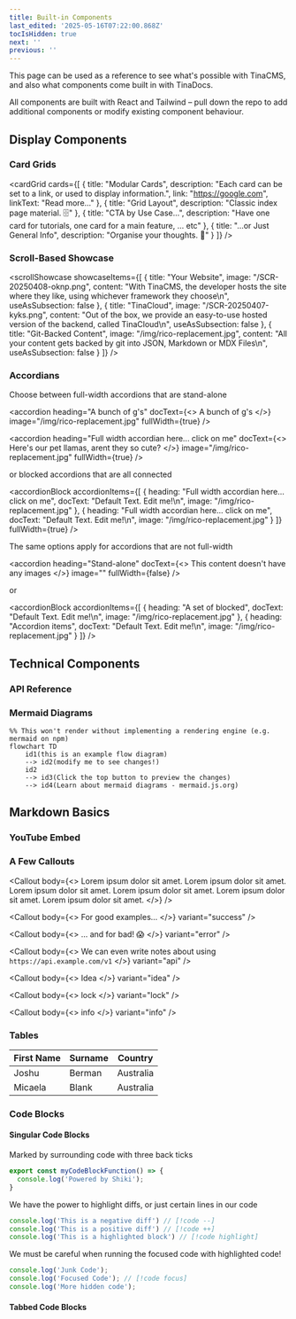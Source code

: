 ```yaml
---
title: Built-in Components
last_edited: '2025-05-16T07:22:00.868Z'
tocIsHidden: true
next: ''
previous: ''
---
```


This page can be used as a reference to see what's possible with TinaCMS, and also what components come built in with TinaDocs.

All components are built with React and Tailwind – pull down the repo to add additional components or modify existing component behaviour.

## Display Components

### Card Grids

<cardGrid
  cards={[
    {
      title: "Modular Cards",
      description:
        "Each card can be set to a link, or used to display information.",
      link: "https://google.com",
      linkText: "Read more..."
    },
    { title: "Grid Layout", description: "Classic index page material. 🗄️" },
    {
      title: "CTA by Use Case...",
      description:
        "Have one card for tutorials, one card for a main feature, ... etc"
    },
    {
      title: "...or Just General Info",
      description: "Organise your thoughts. 🧠"
    }
  ]}
/>

### Scroll-Based Showcase

<scrollShowcase
  showcaseItems={[
    {
      title: "Your Website",
      image: "/SCR-20250408-oknp.png",
      content:
        "With TinaCMS, the developer hosts the site where they like, using whichever framework they choose\n",
      useAsSubsection: false
    },
    {
      title: "TinaCloud",
      image: "/SCR-20250407-kyks.png",
      content:
        "Out of the box, we provide an easy-to-use hosted version of the backend, called TinaCloud\n",
      useAsSubsection: false
    },
    {
      title: "Git-Backed Content",
      image: "/img/rico-replacement.jpg",
      content:
        "All your content gets backed by git into JSON, Markdown or MDX Files\n",
      useAsSubsection: false
    }
  ]}
/>

### Accordians

Choose between full-width accordions that are stand-alone

<accordion
  heading="A bunch of g's"
  docText={<>
    A bunch of g's
  </>}
  image="/img/rico-replacement.jpg"
  fullWidth={true}
/>

<accordion
  heading="Full width accordian here... click on me"
  docText={<>
    Here's our pet llamas, arent they so cute?
  </>}
  image="/img/rico-replacement.jpg"
  fullWidth={true}
/>

or blocked accordions that are all connected

<accordionBlock
  accordionItems={[
    {
      heading: "Full width accordian here... click on me",
      docText: "Default Text. Edit me!\n",
      image: "/img/rico-replacement.jpg"
    },
    {
      heading: "Full width accordian here... click on me",
      docText: "Default Text. Edit me!\n",
      image: "/img/rico-replacement.jpg"
    }
  ]}
  fullWidth={true}
/>

The same options apply for accordions that are not full-width

<accordion
  heading="Stand-alone"
  docText={<>
    This content doesn't have any images
  </>}
  image=""
  fullWidth={false}
/>

or

<accordionBlock
  accordionItems={[
    {
      heading: "A set of blocked",
      docText: "Default Text. Edit me!\n",
      image: "/img/rico-replacement.jpg"
    },
    {
      heading: "Accordion items",
      docText: "Default Text. Edit me!\n",
      image: "/img/rico-replacement.jpg"
    }
  ]}
/>

## Technical Components

### API Reference

### Mermaid Diagrams

```mermaid
%% This won't render without implementing a rendering engine (e.g. mermaid on npm)
flowchart TD
    id1(this is an example flow diagram) 
    --> id2(modify me to see changes!)
    id2 
    --> id3(Click the top button to preview the changes)
    --> id4(Learn about mermaid diagrams - mermaid.js.org)
```

## Markdown Basics

### YouTube Embed

<youtube embedSrc="https://www.youtube.com/embed/CsCQS7HIBv0?si=os9ona92O2VMOl-V" caption="Seth goes over the basics of using Tina" minutes="2" />

### A Few Callouts

<Callout
  body={<>
    Lorem ipsum dolor sit amet. Lorem ipsum dolor sit amet. Lorem ipsum dolor sit amet. Lorem ipsum dolor sit amet. Lorem ipsum dolor sit amet. Lorem ipsum dolor sit amet.
  </>}
/>

<Callout
  body={<>
    For good examples...
  </>}
  variant="success"
/>

<Callout
  body={<>
    ... and for bad! 😱
  </>}
  variant="error"
/>

<Callout
  body={<>
    We can even write notes about using `https://api.example.com/v1`
  </>}
  variant="api"
/>

<Callout
  body={<>
    Idea
  </>}
  variant="idea"
/>

<Callout
  body={<>
    lock
  </>}
  variant="lock"
/>

<Callout
  body={<>
    info
  </>}
  variant="info"
/>

### Tables

| First Name | Surname | Country   |
| ---------- | ------- | --------- |
| Joshu      | Berman  | Australia |
| Micaela    | Blank   | Australia |

### Code Blocks

#### Singular Code Blocks

Marked by surrounding code with three back ticks

```javascript
export const myCodeBlockFunction() => {
  console.log('Powered by Shiki');
}   
```

We have the power to highlight diffs, or just certain lines in our code

```javascript
console.log('This is a negative diff') // [!code --]
console.log('This is a positive diff') // [!code ++]
console.log('This is a highlighted block') // [!code highlight]

```

We must be careful when running the focused code with highlighted code!

```javascript
console.log('Junk Code');
console.log('Focused Code'); // [!code focus]
console.log('More hidden code');
```

#### Tabbed Code Blocks

<queryResponseTabs
  response="const myExampleFunction(){
  console.log(&#x22;from myExampleFunction&#x22;)
  return (&#x22;MyLlama&#x22;)
  }"
  query="We can use CodeBlocks to guide users
  or to just show off our cool code!"
/>
